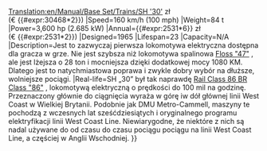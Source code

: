 [[Translation:en/Manual/Base Set/Trains/SH '30']]
{{pl/Manual/Base Set/Trains/Pociągi|Image=[[File:en/Manual/Base Set/Trains/Sh30.png]]
|Cost={{#expr:30468*6}} zł <br>(€ {{#expr:30468*2}}) 
|Speed=160 km/h (100 mph)
|Weight=84 t
|Power=3,600 hp (2.685 kW)
|Annual={{#expr:2531*6}} zł<br> (€ {{#expr:2531*2}})
|Designed=1965
|Lifespan=23
|Capacity=N/A
|Description=Jest to zazwyczaj pierwsza lokomotywa elektryczna dostępna dla gracza w grze. Nie jest szybsza niż lokomotywa spalinowa [[pl/Manual/Base Set/Trains/Floss '47'|Floss "47"]] , ale jest lżejsza o 28 ton i mocniejsza dzięki dodatkowej mocy 1080 KM. Dlatego jest to natychmiastowa poprawa i zwykle dobry wybór na dłuższe, wolniejsze pociągi.
|Real-life=SH „30” był tak naprawdę [https://www.wikipedia.org/wiki/British Rail Class 86 BR Class "86"] , lokomotywą elektryczną o prędkości do 100 mil na godzinę. Przeznaczony głównie do ciągnięcia wyraża w górę iw dół głównej linii West Coast w Wielkiej Brytanii. Podobnie jak DMU Metro-Cammell, maszyny te pochodzą z wczesnych lat sześćdziesiątych i oryginalnego programu elektryfikacji linii West Coast Line. Niewiarygodne, że niektóre z nich są nadal używane do od czasu do czasu pociągu pociągu na linii West Coast Line, a częściej w Anglii Wschodniej.
}}
